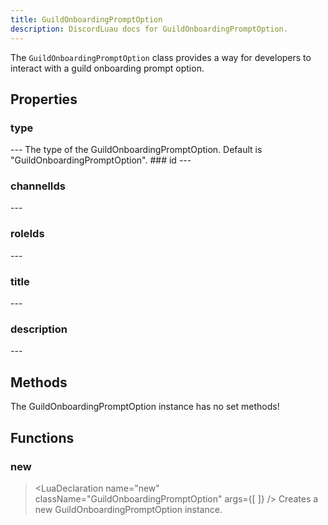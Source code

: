 ```yaml
---
title: GuildOnboardingPromptOption
description: DiscordLuau docs for GuildOnboardingPromptOption.
---
```

[//]: # (This file was automatically compiled through the Generator luau code under this repository)
[//]: # (if you want to edit the documentation of discord-luau, please write changes)
[//]: # (to the discord-luau repository itself, we extract the comments from discord-luau and translate)
[//]: # (them into markdown files that Nextra can interpret!)

[//]: # (----- DOCUMENT IMPORTS ----- )


[//]: # (----- DOCUMENT DESCRIPTION ----- )

The `GuildOnboardingPromptOption` class provides a way for developers to interact with a guild onboarding prompt option.

[//]: # (----- DOCUMENT PROPERTIES ----- )

## Properties

### type

<LuaProperty name="GuildOnboardingPromptOption.type" type="string" />
---
The type of the GuildOnboardingPromptOption. Default is "GuildOnboardingPromptOption".
### id

<LuaProperty name="GuildOnboardingPromptOption.id" type="string" />
---
	
### channelIds

<LuaProperty name="GuildOnboardingPromptOption.channelIds" type="{ string }" />
---
	
### roleIds

<LuaProperty name="GuildOnboardingPromptOption.roleIds" type="{ string }" />
---
	
### title

<LuaProperty name="GuildOnboardingPromptOption.title" type="string" />
---
	
### description

<LuaProperty name="GuildOnboardingPromptOption.description" type="string?" />
---
	

[//]: # (----- DOCUMENT METHODS ----- )

## Methods

The GuildOnboardingPromptOption instance has no set methods!

[//]: # (----- DOCUMENT FUNCTIONS ----- )

## Functions

### new

> <LuaDeclaration name="new" className="GuildOnboardingPromptOption" args={[  ]} />
Creates a new GuildOnboardingPromptOption instance.

